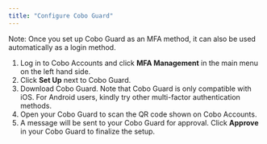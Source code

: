 ```yaml
---
title: "Configure Cobo Guard"
---
```

Note: Once you set up Cobo Guard as an MFA method, it can also be used automatically as a login method.

1) Log in to Cobo Accounts and click **MFA Management** in the main menu on the left hand side.
2) Click **Set Up** next to Cobo Guard.
3) Download Cobo Guard. Note that Cobo Guard is only compatible with iOS. For Android users, kindly try other multi-factor authentication methods.
4) Open your Cobo Guard to scan the QR code shown on Cobo Accounts.
5) A message will be sent to your Cobo Guard for approval. Click **Approve** in your Cobo Guard to finalize the setup.

